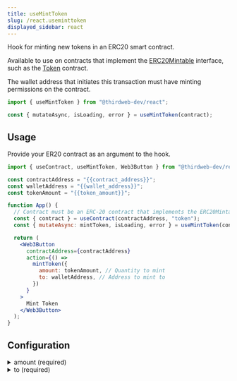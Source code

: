 ```yaml
---
title: useMintToken
slug: /react.useminttoken
displayed_sidebar: react
---
```


Hook for minting new tokens in an ERC20 smart contract.

Available to use on contracts that implement the [ERC20Mintable](https://portal.thirdweb.com/solidity/interfaces/erc20mintable)
interface, such as the [Token](https://thirdweb.com/thirdweb.eth/TokenERC20) contract.

The wallet address that initiates this transaction must have minting permissions on the contract.

```jsx
import { useMintToken } from "@thirdweb-dev/react";

const { mutateAsync, isLoading, error } = useMintToken(contract);
```

## Usage

Provide your ER20 contract as an argument to the hook.

```jsx
import { useContract, useMintToken, Web3Button } from "@thirdweb-dev/react";

const contractAddress = "{{contract_address}}";
const walletAddress = "{{wallet_address}}";
const tokenAmount = "{{token_amount}}";

function App() {
  // Contract must be an ERC-20 contract that implements the ERC20Mintable interface
  const { contract } = useContract(contractAddress, "token");
  const { mutateAsync: mintToken, isLoading, error } = useMintToken(contract);

  return (
    <Web3Button
      contractAddress={contractAddress}
      action={() =>
        mintToken({
          amount: tokenAmount, // Quantity to mint
          to: walletAddress, // Address to mint to
        })
      }
    >
      Mint Token
    </Web3Button>
  );
}
```

## Configuration

<details>
  <summary>amount (required)</summary>
  <div>

### amount (required)

The quantity of tokens to mint. Can be a `string` or `number`.

```jsx
import { useContract, useMintToken, Web3Button } from "@thirdweb-dev/react";

const contractAddress = "{{contract_address}}";
const walletAddress = "{{wallet_address}}";
// highlight-next-line
const tokenAmount = "{{token_amount}}";

function App() {
  // Contract must be an ERC-20 contract that implements the ERC20Mintable interface
  const { contract } = useContract(contractAddress);
  const { mutateAsync: mintToken, isLoading, error } = useMintToken(contract);

  return (
    <Web3Button
      contractAddress={contractAddress}
      action={() =>
        mintToken({
          // highlight-next-line
          amount: tokenAmount, // Quantity to mint
          to: walletAddress, // Address to mint to
        })
      }
    >
      Mint Token
    </Web3Button>
  );
}
```

</div>
</details>

<details>
  <summary>to (required)</summary>
  <div>

### to (required)

The wallet address to mint the new tokens to.

To use the connected wallet address, use the [`useAddress`](/react/react.useaddress) hook.

```jsx
import {
  useContract,
  useMintToken,
  Web3Button,
  useAddress,
} from "@thirdweb-dev/react";

const contractAddress = "{{contract_address}}";
const tokenAmount = "{{token_amount}}";

function App() {
  // Contract must be an ERC-20 contract that implements the ERC20Mintable interface
  const { contract } = useContract(contractAddress);
  const { mutateAsync: mintToken, isLoading, error } = useMintToken(contract);
  // highlight-next-line
  const address = useAddress();

  return (
    <Web3Button
      contractAddress={contractAddress}
      action={() =>
        mintToken({
          amount: tokenAmount, // Quantity to mint
          // highlight-next-line
          to: address, // Address to mint to
        })
      }
    >
      Mint Token
    </Web3Button>
  );
}
```

</div>
</details>
